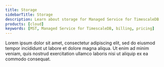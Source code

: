 ```yaml
---
title: Storage
sidebarTitle: Storage
description: Learn about storage for Managed Service for TimescaleDB
products: [cloud]
keywords: [MST, Managed Service for TimescaleDB, billing, pricing]
---
```


Lorem ipsum dolor sit amet, consectetur adipiscing elit, sed do eiusmod tempor incididunt ut labore et dolore magna aliqua. Ut enim ad minim veniam, quis nostrud exercitation ullamco laboris nisi ut aliquip ex ea commodo consequat.